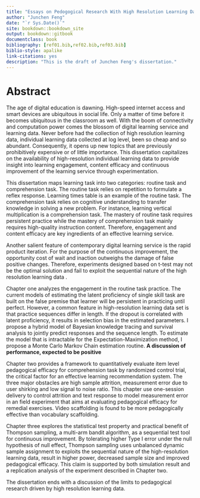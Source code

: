 ```yaml
--- 
title: "Essays on Pedogogical Research With High Resolution Learning Data"
author: "Junchen Feng"
date: "`r Sys.Date()`"
site: bookdown::bookdown_site
output: bookdown::gitbook
documentclass: book
bibliography: [ref01.bib,ref02.bib,ref03.bib]
biblio-style: apalike
link-citations: yes
description: "This is the draft of Junchen Feng's dissertation."
---
```


# Abstract
The age of digital education is dawning. High-speed internet access and smart devices are ubiquitous in social life. Only a matter of time before it becomes ubiquitous in the classroom as well. With the boom of connectivity and computation power comes the blossom of digital learning service and learning data. Never before had the collection of high resolution learning data,  individual learning data collected at log level, been so cheap and so abundant. Consequently, it opens up new topics that are previously prohibitively expensive or of little importance. This dissertation capitalizes on the availability of high-resolution individual learning data to provide insight into learning engagement, content efficacy and continuous improvement of the learning service through experimentation.

This dissertation maps learning task into two categories: routine task and comprehension task. The routine task relies on repetition to formulate a reflex response. Learning times table is an example of the routine task. The comprehension task relies on cognitive understanding to transfer knowledge in solving a new problem. For instance, learning vertical multiplication is a comprehension task. The mastery of routine task  requires persistent practice while the mastery of comprehension task mainly requires high-quality instruction content. Therefore, engagement and content efficacy are key ingredients of an effective learning service.   

Another salient feature of contemporary digital learning service is the rapid product iteration. For the purpose of the continuous improvement, the opportunity cost of wait and inaction outweighs the damage of false positive changes. Therefore, experiments designed based on t-test may not be the optimal solution and fail to exploit the sequential nature of the high resolution learning data .

Chapter one  analyzes the engagement in the routine task practice. The current models of estimating the latent proficiency of single skill task are built on the false premise that learner will be persistent in practicing until perfect. However, a common feature in high-resolution learning data set is that practice sequences differ in length. If the dropout is correlated with latent proficiency, it results in selection bias in the estimated parameters. I propose a hybrid model of Bayesian knowledge tracing and survival analysis to jointly predict responses and the sequence length. To estimate the model that is intractable for the Expectation-Maximization method, I propose a Monte Carlo Markov Chain estimation routine. **A discussion of performance, expected to be positive**

Chapter two provides a framework to quantitatively evaluate item level pedagogical efficacy for comprehension task by randomized control trial, the critical factor for an effective learning recommendation system. The three major obstacles are high sample attrition, measurement error due to user shirking and low signal to noise ratio. This chapter use one-session delivery to control attrition and text response to model measurement error in an field experiment that aims at evaluating pedagogical efficacy for remedial exercises. Video scaffolding is found to be more pedagogically effective than vocabulary scaffolding. 

Chapter three explores the statistical test property and practical benefit of Thompson sampling, a multi-arm bandit algorithm, as a sequential test tool for continuous improvement.  By tolerating higher Type I error under the null hypothesis of null effect, Thompson sampling uses unbalanced dynamic sample assignment to exploits the sequential  nature of the high-resolution learning data,  result in higher power, decreased sample size and  improved pedagogical efficacy. This claim is supported by both simulation result and a replication analysis of the experiment described in Chapter two.

The dissertation ends with a discussion of the limits to pedagogical research driven by high resolution learning data.

